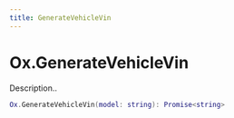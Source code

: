 ```yaml
---
title: GenerateVehicleVin
---
```


# Ox.GenerateVehicleVin

Description..

```lua
Ox.GenerateVehicleVin(model: string): Promise<string>
```
